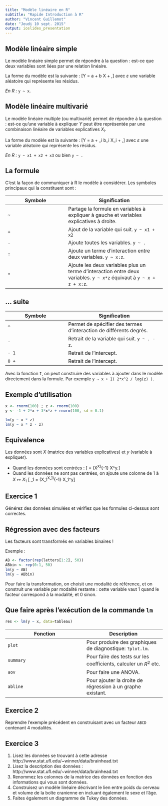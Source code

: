 ```yaml
---
title: "Modèle linéaire en R"
subtitle: "Rapide Introduction à R"
author: "Vincent Guillemot"
date: "Jeudi 10 sept. 2015"
output: ioslides_presentation
---
```


## Modèle linéaire simple

Le modèle linéaire simple permet de répondre à la question : est-ce que deux variables sont liées par une relation linéaire.

La forme du modèle est la suivante :
\[Y = a + b X + \varepsilon,\]
avec $\varepsilon$ une variable aléatoire qui représente les résidus.

*En R :* `y ~ x`.

## Modèle linéaire multivarié

Le modèle linéaire multiple (ou multivarié) permet de répondre à la question : est-ce qu'une variable à expliquer $Y$ peut être représentée par une combinaison linéaire de variables explicatives $X_i$.

La forme du modèle est la suivante :
\[Y = a + \sum_i b_i X_i + \varepsilon,\]
avec $\varepsilon$ une variable aléatoire qui représente les résidus.

*En R :* `y ~ x1 + x2 + x3` ou bien `y ~ .`

## La formule

C'est la façon de communiquer à R le modèle à considérer. Les symboles principaux qui la constituent sont :

Symbole | Signification
-----|--------
`~` | Partage la formule en variables à expliquer à gauche et variables explicatives à droite.
`+` | Ajout de la variable qui suit. `y ~ x1 + x2`
`.` | Ajoute toutes les variables. ` y ~ .`
`:` | Ajoute un terme d'interaction entre deux variables. `y ~ x:z`.
`*` | Ajoute les deux variables plus un terme d'interaction entre deux variables. `y ~ x*z` équivaut à `y ~ x + z + x:z`.

## ... suite

Symbole | Signification
-----|--------
`^` | Permet de spécifier des termes d'interaction de différents degrés.
`-` | Retrait de la variable qui suit. `y ~ . - z`.
` - 1` | Retrait de l'intercept.
`0 + ` | Retrait de l'intercept.

Avec la fonction `I`, on peut construire des variables à ajouter dans le modèle directement dans la formule.
Par exemple `y ~ x + I( 2*x^2 / log(z) )`.

## Exemple d'utilisation

```r
x <- rnorm(100) ; z <- rnorm(100)
y <- -1 + 2*x + 3*x*z + rnorm(100, sd = 0.1)

lm(y ~ x * z)
lm(y ~ x * z - z)
```

## Equivalence

Les données sont $X$ (matrice des variables explicatives) et $y$ (variable à expliquer). 

 * Quand les données sont centrées : \[ \hat \beta = (X^\top X)^{-1} X^\top y.\]
 * Quand les données ne sont pas centrées, on ajoute une colonne de 1 à $X \mapsto X_1$ 
 \[ \hat \beta_1 = (X_1^\top X_1)^{-1} X_1^\top y\]

## Exercice 1

Générez des données simulées et vérifiez que les formules ci-dessus sont correctes.

## Régression avec des facteurs

Les facteurs sont transformés en variables binaires !

Exemple :

```r
AB <- factor(rep(letters[1:2], 50))
ABbin <- rep(0:1, 50)
lm(y ~ AB)
lm(y ~ ABbin)
```

Pour faire la transformation, on choisit une modalité de référence, et on construit une variable par modalité restante : cette variable vaut 1 quand le facteur correspond à la modalité, et 0 sinon.

## Que faire après l'exécution de la commande `lm`

```r
res <- lm(y ~ x, data=tableau)
```

Fonction | Description
---|---
`plot` | Pour produire des graphiques de diagnostique: `?plot.lm`.
`summary` | Pour faire des tests sur les coefficients, calculer un $R^2$ etc. 
`aov` | Pour faire une ANOVA. 
`abline` | Pour ajouter la droite de régression à un graphe existant.


## Exercice 2

Reprendre l'exemple précédent en construisant avec un facteur `ABCD` contenant 4 modalités.

## Exercice 3

 1. Lisez les données se trouvant à cette adresse http://www.stat.ufl.edu/~winner/data/brainhead.txt
 2. Lisez la description des données : http://www.stat.ufl.edu/~winner/data/brainhead.txt
 3. Renommez les colonnes de la matrice des données en fonction des informations qui vous sont données.
 4. Construisez un modèle linéaire décrivant le lien entre poids du cerveau et volume de la boîte cranienne en incluant également le sexe et l'âge.
 5. Faites également un diagramme de Tukey des données.
